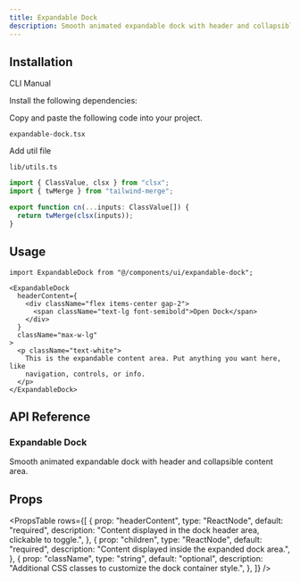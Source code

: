 ```yaml
---
title: Expandable Dock
description: Smooth animated expandable dock with header and collapsible content area.
---
```


<ComponentPreview name="expandabledock-demo" className="p-0" description="" />

## Installation

<Tabs defaultValue="cli" className="w-full">
  <TabsList>
    <TabsTrigger value="cli">CLI</TabsTrigger>
    <TabsTrigger value="manual">Manual</TabsTrigger>
  </TabsList>
  <TabsContent value="cli">
    <PkgOptions name="expandable-dock" />
  </TabsContent>
  <TabsContent value="manual">
    <Steps>

<Step>Install the following dependencies:</Step>
<DepsOptions name="framer-motion" />

<Step>Copy and paste the following code into your project.</Step>
<p>
  <code>expandable-dock.tsx</code>
</p>
<ComponentSource name="expandable-dock" />

<Step>Add util file</Step>

<p>
  <code>lib/utils.ts</code>
</p>

```jsx
import { ClassValue, clsx } from "clsx";
import { twMerge } from "tailwind-merge";

export function cn(...inputs: ClassValue[]) {
  return twMerge(clsx(inputs));
}
```

</Steps>
  </TabsContent>
</Tabs>

## Usage

```tsx
import ExpandableDock from "@/components/ui/expandable-dock";
```

```tsx
<ExpandableDock
  headerContent={
    <div className="flex items-center gap-2">
      <span className="text-lg font-semibold">Open Dock</span>
    </div>
  }
  className="max-w-lg"
>
  <p className="text-white">
    This is the expandable content area. Put anything you want here, like
    navigation, controls, or info.
  </p>
</ExpandableDock>
```

## API Reference

### Expandable Dock

Smooth animated expandable dock with header and collapsible content area.

## Props

<PropsTable
  rows={[
    {
      prop: "headerContent",
      type: "ReactNode",
      default: "required",
      description:
        "Content displayed in the dock header area, clickable to toggle.",
    },
    {
      prop: "children",
      type: "ReactNode",
      default: "required",
      description: "Content displayed inside the expanded dock area.",
    },
    {
      prop: "className",
      type: "string",
      default: "optional",
      description:
        "Additional CSS classes to customize the dock container style.",
    },
  ]}
/>
